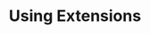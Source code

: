 ---
sidebar_position: 4
sidebar_label: "Using Extensions"
id: 'using-extensions'
title: "Using Extensions"
description: Use extensions for more advanced functionality in your database.
---
